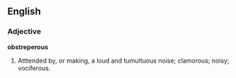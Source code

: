==English==

===Adjective===

'''obstreperous'''

#Atttended by, or making, a loud and tumultuous noise; clamorous; noisy; vociferous.